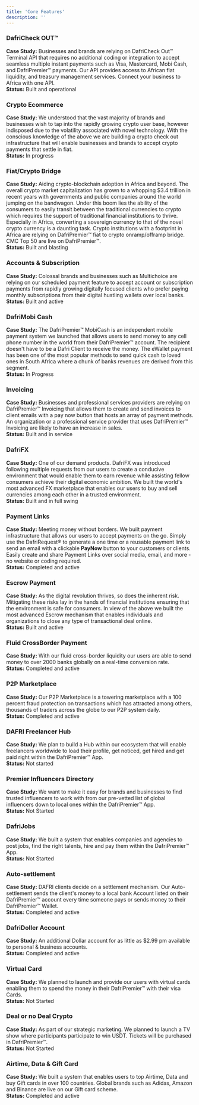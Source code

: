 ```yaml
---
title: 'Core Features'
description: ''
---
```



### DafriCheck OUT™
**Case Study:** Businesses and brands are relying on DafriCheck Out™ Terminal API that requires no additional coding or integration to accept seamless multiple instant payments such as Visa, Mastercard, Mobi Cash, and DafriPremier™ payments. Our API provides access to African fiat liquidity, and treasury management services. Connect your business to Africa with one API.  
**Status:** Built and operational

### Crypto Ecommerce
**Case Study:** We understood that the vast majority of brands and businesses wish to tap into the rapidly growing crypto user base, however indisposed due to the volatility associated with novel technology. With the conscious knowledge of the above we are building a crypto check out infrastructure that will enable businesses and brands to accept crypto payments that settle in fiat.  
**Status:** In progress

### Fiat/Crypto Bridge
**Case Study:** Aiding crypto-blockchain adoption in Africa and beyond. The overall crypto market capitalization has grown to a whopping &dollar;3.4 trillion in recent years with governments and public companies around the world jumping on the bandwagon. Under this boom lies the ability of the consumers to easily transit between the traditional currencies to crypto which requires the support of traditional financial institutions to thrive. Especially in Africa, converting a sovereign currency to that of the novel crypto currency is a daunting task. Crypto institutions with a footprint in Africa are relying on DafriPremier™ fiat to crypto onramp/offramp bridge. CMC Top 50 are live on DafriPremier™.  
**Status:** Built and blasting

### Accounts & Subscription
**Case Study:** Colossal brands and businesses such as Multichoice are relying on our scheduled payment feature to accept account or subscription payments from rapidly growing digitally focused clients who prefer paying monthly subscriptions from their digital hustling wallets over local banks.  
**Status:** Built and active

### DafriMobi Cash
**Case Study:** The DafriPremier™ MobiCash is an independent mobile payment system we launched that allows users to send money to any cell phone number in the world from their DafriPremier™ account. The recipient doesn't have to be a Dafri Client to receive the money. The eWallet payment has been one of the most popular methods to send quick cash to loved ones in South Africa where a chunk of banks revenues are derived from this segment.  
**Status:** In Progress

### Invoicing
**Case Study:** Businesses and professional services providers are relying on DafriPremier™ Invoicing that allows them to create and send invoices to client emails with a pay now button that hosts an array of payment methods. An organization or a professional service provider that uses DafriPremier™ Invoicing are likely to have an increase in sales.  
**Status:** Built and in service

### DafriFX
**Case Study:** One of our demand products. DafriFX was introduced following multiple requests from our users to create a conducive environment that would enable them to earn revenue while assisting fellow consumers achieve their digital economic ambition. We built the world's most advanced FX marketplace that enables our users to buy and sell currencies among each other in a trusted environment.  
**Status:** Built and in full swing

### Payment Links
**Case Study:** Meeting money without borders. We built payment infrastructure that allows our users to accept payments on the go. Simply use the DafriRequest® to generate a one time or a reusable payment link to send an email with a clickable **PayNow** button to your customers or clients. Easily create and share Payment Links over social media, email, and more - no website or coding required.  
**Status:** Completed and active

### Escrow Payment
**Case Study:** As the digital revolution thrives, so does the inherent risk. Mitigating these risks lay in the hands of financial institutions ensuring that the environment is safe for consumers. In view of the above we built the most advanced Escrow mechanism that enables individuals and organizations to close any type of transactional deal online.  
**Status:** Built and active

### Fluid CrossBorder Payment
**Case Study:** With our fluid cross-border liquidity our users are able to send money to over 2000 banks globally on a real-time conversion rate.  
**Status:** Completed and active

### P2P Marketplace
**Case Study:** Our P2P Marketplace is a towering marketplace with a 100 percent fraud protection on transactions which has attracted among others, thousands of traders across the globe to our P2P system daily.  
**Status:** Completed and active

### DAFRI Freelancer Hub
**Case Study:** We plan to build a Hub within our ecosystem that will enable freelancers worldwide to load their profile, get noticed, get hired and get paid right within the DafriPremier™ App.  
**Status:** Not started

### Premier Influencers Directory
**Case Study:** We want to make it easy for brands and businesses to find trusted influencers to work with from our pre-vetted list of global influencers down to local ones within the DafriPremier™ App.  
**Status:** Not Started

### DafriJobs
**Case Study:** We built a system that enables companies and agencies to post jobs, find the right talents, hire and pay them within the DafriPremier™ App.  
**Status:** Not Started

### Auto-settlement
**Case Study:** DAFRI clients decide on a settlement mechanism. Our Auto-settlement sends the client's money to a local bank Account listed on their DafriPremier™ account every time someone pays or sends money to their DafriPremier™ Wallet.  
**Status:** Completed and active

### DafriDoller Account
**Case Study:** An additional Dollar account for as little as &dollar;2.99 pm available to personal & business accounts.  
**Status:** Completed and active

### Virtual Card
**Case Study:** We planned to launch and provide our users with virtual cards enabling them to spend the money in their DafriPremier™ with their visa Cards.  
**Status:** Not Started

### Deal or no Deal Crypto
**Case Study:** As part of our strategic marketing. We planned to launch a TV show where participants participate to win USDT. Tickets will be purchased in DafriPremier™.  
**Status:** Not Started

### Airtime, Data & Gift Card
**Case Study:** We built a system that enables users to top Airtime, Data and buy Gift cards in over 100 countries. Global brands such as Adidas, Amazon and Binance are live on our Gift card scheme.  
**Status:** Completed and active
